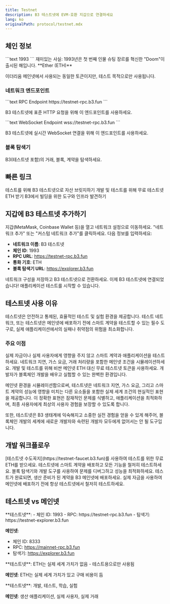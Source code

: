 ```yaml
---
title: Testnet
description: B3 테스트넷에 EVM-호환 지갑으로 연결하세요
lang: ko
originalPath: protocol/testnet.mdx
---
```

## 체인 정보

<Card title="체인 ID">
  ```text
  1993
  ```
  <Note>
  재미있는 사실: 1993년은 첫 번째 인물 슈팅 장르를 혁신한 "Doom"이 출시된 해입니다.
  </Note>
</Card>

<Card title="네이티브 토큰">
  **Ether (ETH)**
  
  이더리움 메인넷에서 사용되는 동일한 토큰이지만, 테스트 목적으로만 사용됩니다.
</Card>

### 네트워크 엔드포인트

<Tabs>
<Tab title="HTTP RPC">
  ```text RPC Endpoint
  https://testnet-rpc.b3.fun
  ```
  
  B3 테스트넷에 표준 HTTP 요청을 위해 이 엔드포인트를 사용하세요.
</Tab>

<Tab title="WebSocket RPC">
  ```text WebSocket Endpoint  
  wss://testnet-rpc.b3.fun
  ```
  
  B3 테스트넷에 실시간 WebSocket 연결을 위해 이 엔드포인트를 사용하세요.
</Tab>
</Tabs>

### 블록 탐색기

<Card title="B3 탐색기" icon="magnifying-glass" href="https://explorer.b3.fun" cta="탐색기 보기" horizontal>
  B3(테스트넷 포함)의 거래, 블록, 계약을 탐색하세요.
</Card>

## 빠른 링크

<CardGroup cols={3}>
  <Card title="테스트넷 브릿지" icon="bridge" href="https://testnet-bridge.b3.fun" cta="자산 브릿지">
    테스트를 위해 B3 테스트넷으로 자산 브릿지하기
  </Card>
  
  <Card title="수도꼭지" icon="faucet" href="https://faucet.b3.fun" cta="테스트 ETH 받기">
    개발 및 테스트를 위해 무료 테스트넷 ETH 받기
  </Card>
  
  <Card title="개발자 도구" icon="wrench" href="/ecosystem/introduction" cta="도구 탐색">
    B3에서 빌딩을 위한 도구와 인프라 발견하기
  </Card>
</CardGroup>

## 지갑에 B3 테스트넷 추가하기

<Steps>
<Step title="지갑 설정 열기">
  지갑(MetaMask, Coinbase Wallet 등)을 열고 네트워크 설정으로 이동하세요.
</Step>

<Step title="커스텀 네트워크 추가">
  "네트워크 추가" 또는 "커스텀 네트워크 추가"를 클릭하세요.
</Step>

<Step title="네트워크 세부 정보 입력">
  다음 정보를 입력하세요:
  
  - **네트워크 이름**: B3 테스트넷
  - **체인 ID**: 1993
  - **RPC URL**: https://testnet-rpc.b3.fun
  - **통화 기호**: ETH
  - **블록 탐색기 URL**: https://explorer.b3.fun
</Step>

<Step title="저장 및 전환">
  네트워크 구성을 저장하고 B3 테스트넷으로 전환하세요.
  
  <Check>
  이제 B3 테스트넷에 연결되었습니다! 애플리케이션 테스트를 시작할 수 있습니다.
  </Check>
</Step>
</Steps>

## 테스트넷 사용 이유

테스트넷은 안전하고 통제된, 효율적인 테스트 및 실험 환경을 제공합니다. 테스트 네트워크, 또는 테스트넷은 메인넷에 배포하기 전에 스마트 계약을 테스트할 수 있는 필수 도구로, 실제 애플리케이션에서의 실패나 취약점의 위험을 최소화합니다.

### 주요 이점

<CardGroup cols={2}>
  <Card title="위험 없는 테스트" icon="shield-check">
    실제 자금이나 실제 사용자에게 영향을 주지 않고 스마트 계약과 애플리케이션을 테스트하세요.
  </Card>
  
  <Card title="현실적인 환경" icon="globe">
    네트워크 지연, 가스 요금, 거래 처리량을 포함한 메인넷 조건을 시뮬레이션하세요.
  </Card>
  
  <Card title="비용 효율적인 개발" icon="dollar-sign">
    개발 및 테스트를 위해 비싼 메인넷 ETH 대신 무료 테스트넷 토큰을 사용하세요.
  </Card>
  
  <Card title="학습 플랫폼" icon="graduation-cap">
    개발자가 블록체인 개발을 배우고 실험할 수 있는 완벽한 환경입니다.
  </Card>
</CardGroup>

메인넷 환경을 시뮬레이션함으로써, 테스트넷은 네트워크 지연, 가스 요금, 그리고 스마트 계약의 성능에 영향을 미치는 다른 요소들을 포함한 실제 세계 조건의 현실적인 표현을 제공합니다. 이 정확한 표현은 잠재적인 문제를 식별하고, 애플리케이션을 최적화하며, 최종 사용자에게 최상의 사용자 경험을 보장할 수 있도록 합니다.

또한, 테스트넷은 B3 생태계에 익숙해지고 소중한 실전 경험을 얻을 수 있게 해주어, 블록체인 개발의 세계에 새로운 개발자와 숙련된 개발자 모두에게 없어서는 안 될 도구입니다.

## 개발 워크플로우

<Steps>
<Step title="테스트넷 ETH 받기">
  [테스트넷 수도꼭지](https://testnet-faucet.b3.fun)를 사용하여 테스트를 위한 무료 ETH를 받으세요.
</Step>

<Step title="배포 및 테스트">
  테스트넷에 스마트 계약을 배포하고 모든 기능을 철저히 테스트하세요.
</Step>

<Step title="디버그 및 최적화">
  블록 탐색기와 개발 도구를 사용하여 문제를 디버그하고 성능을 최적화하세요.
</Step>

<Step title="메인넷에 배포">
  테스트가 완료되면, 생산 준비가 된 계약을 B3 메인넷에 배포하세요.
  
  <Warning>
  실제 자금을 사용하여 메인넷에 배포하기 전에 항상 테스트넷에서 철저히 테스트하세요.
  </Warning>
</Step>
</Steps>

## 테스트넷 vs 메인넷

<AccordionGroup>
<Accordion title="네트워크 구성">
  **테스트넷**:
  - 체인 ID: 1993
  - RPC: https://testnet-rpc.b3.fun
  - 탐색기: https://testnet-explorer.b3.fun
  
  **메인넷**:
  - 체인 ID: 8333
  - RPC: https://mainnet-rpc.b3.fun
  - 탐색기: https://explorer.b3.fun
</Accordion>

<Accordion title="토큰 가치">
  **테스트넷**: ETH는 실제 세계 가치가 없음 - 테스트용으로만 사용됨
  
  **메인넷**: ETH는 실제 세계 가치가 있고 구매 비용이 듬
</Accordion>

<Accordion title="사용 사례">
  **테스트넷**: 개발, 테스트, 학습, 실험
  
  **메인넷**: 생산 애플리케이션, 실제 사용자, 실제 거래
</Accordion>
</AccordionGroup>
